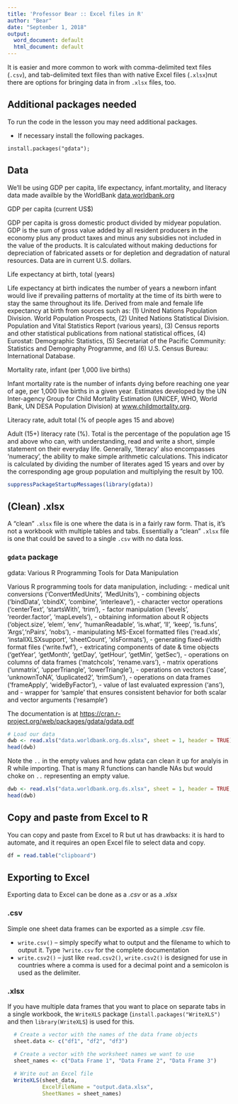 ```yaml
---
title: 'Professor Bear :: Excel files in R'
author: "Bear"
date: "September 1, 2018"
output:
  word_document: default
  html_document: default
---
```


It is easier and more common to work with comma-delimited text files (`.csv`), and tab-delimited text files than with native Excel files (`.xlsx`)nut  there are options for bringing data in from `.xlsx` files, too.

## Additional packages needed
 
To run the code in the lesson you may need additional packages.

* If necessary install the following packages.  

`install.packages("gdata"); `   
      
 

## Data

We'll be using GDP per capita, life expectancy, infant.mortality, and literacy data made availble by the WorldBank [data.worldbank.org](http://data.worldbank.org/)  


GDP per capita (current US$)  

GDP per capita is gross domestic product divided by midyear population. GDP is the sum of gross value added by all resident producers in the economy plus any product taxes and minus any subsidies not included in the value of the products. It is calculated without making deductions for depreciation of fabricated assets or for depletion and degradation of natural resources. Data are in current U.S. dollars.

Life expectancy at birth, total (years)  

Life expectancy at birth indicates the number of years a newborn infant would live if prevailing patterns of mortality at the time of its birth were to stay the same throughout its life. Derived from male and female life expectancy at birth from sources such as: (1) United Nations Population Division. World Population Prospects, (2) United Nations Statistical Division. Population and Vital Statistics Report (various years), (3) Census reports and other statistical publications from national statistical offices, (4) Eurostat: Demographic Statistics, (5) Secretariat of the Pacific Community: Statistics and Demography Programme, and (6) U.S. Census Bureau: International Database.  

Mortality rate, infant (per 1,000 live births)  

Infant mortality rate is the number of infants dying before reaching one year of age, per 1,000 live births in a given year. Estimates developed by the UN Inter-agency Group for Child Mortality Estimation (UNICEF, WHO, World Bank, UN DESA Population Division) at [www.childmortality.org](http://www.childmortality.org/).


Literacy rate, adult total (% of people ages 15 and above)  

Adult (15+) literacy rate (%). Total is the percentage of the population age 15 and above who can, with understanding, read and write a short, simple statement on their everyday life. Generally, ‘literacy’ also encompasses ‘numeracy’, the ability to make simple arithmetic calculations. This indicator is calculated by dividing the number of literates aged 15 years and over by the corresponding age group population and multiplying the result by 100.  


```r
suppressPackageStartupMessages(library(gdata))
```

## (Clean) .xlsx
A "clean" `.xlsx` file is one where the data is in a fairly raw form. That is, it's not a workbook with multiple tables and tabs. Essentially a "clean" `.xlsx` file is one that could be saved to a single `.csv` with no data loss.  

### `gdata` package

gdata: Various R Programming Tools for Data Manipulation

Various R programming tools for data manipulation, including: - medical unit conversions ('ConvertMedUnits', 'MedUnits'), - combining objects ('bindData', 'cbindX', 'combine', 'interleave'), - character vector operations ('centerText', 'startsWith', 'trim'), - factor manipulation ('levels', 'reorder.factor', 'mapLevels'), - obtaining information about R objects ('object.size', 'elem', 'env', 'humanReadable', 'is.what', 'll', 'keep', 'ls.funs', 'Args','nPairs', 'nobs'), - manipulating MS-Excel formatted files ('read.xls', 'installXLSXsupport', 'sheetCount', 'xlsFormats'), - generating fixed-width format files ('write.fwf'), - extricating components of date & time objects ('getYear', 'getMonth', 'getDay', 'getHour', 'getMin', 'getSec'), - operations on columns of data frames ('matchcols', 'rename.vars'), - matrix operations ('unmatrix', 'upperTriangle', 'lowerTriangle'), - operations on vectors ('case', 'unknownToNA', 'duplicated2', 'trimSum'), - operations on data frames ('frameApply', 'wideByFactor'), - value of last evaluated expression ('ans'), and - wrapper for 'sample' that ensures consistent behavior for both scalar and vector arguments ('resample') 


The documentation is at [https://cran.r-project.org/web/packages/gdata/gdata.pdf](https://cran.r-project.org/web/packages/gdata/gdata.pdf)

```r
# Load our data
dwb <- read.xls("data.worldbank.org.ds.xlsx", sheet = 1, header = TRUE)
head(dwb)
```

Note the `..` in the empty values and how gdata can clean it up for analyis in R while importing. That is many R functions can handle NAs but would choke on `..` representing an empty value.  

```r
dwb <- read.xls("data.worldbank.org.ds.xlsx", sheet = 1, header = TRUE,na.strings=c("NA","..", "?"))
head(dwb)
```

## Copy and paste from Excel to R

You can copy and paste from Excel to R but ut has drawbacks: it is hard to automate, and it requires an open Excel file to select data and copy. 

```r
df = read.table("clipboard")
```


## Exporting to Excel

Exporting data to Excel can be done as a *.csv* or as a *.xlsx*

### .csv
Simple one sheet data frames can be exported as a simple .csv file. 

* `write.csv()` -- simply specify what to output and the filename to which to output it. Type `?write.csv` for the complete documentation
* `write.csv2()` -- just like `read.csv2()`, `write.csv2()` is designed for use in countries where a comma is used for a decimal point and a semicolon is used as the delimiter.

### .xlsx
If you have multiple data frames that you want to place on separate tabs in a single workbook, the `WriteXLS` package (`install.packages("WriteXLS")` and then `library(WriteXLS`) 
is used for this.
  
```r

  # Create a vector with the names of the data frame objects
  sheet.data <- c("df1", "df2", "df3")

  # Create a vector with the worksheet names we want to use
  sheet_names <- c("Data Frame 1", "Data Frame 2", "Data Frame 3")
  
  # Write out an Excel file
  WriteXLS(sheet_data, 
           ExcelFileName = "output.data.xlsx", 
           SheetNames = sheet_names)
```

```



```
